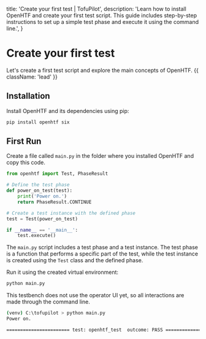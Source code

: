   title: 'Create your first test | TofuPilot',
  description:
    'Learn how to install OpenHTF and create your first test script. This guide includes step-by-step instructions to set up a simple test phase and execute it using the command line.',
}

# Create your first test

Let's create a first test script and explore the main concepts of OpenHTF. {{ className: 'lead' }}

## Installation

Install OpenHTF and its dependencies using pip:

```sh
pip install openhtf six
```

## First Run

Create a file called `main.py` in the folder where you installed OpenHTF and copy this code.

```python {{ title: 'main.py' }}
from openhtf import Test, PhaseResult

# Define the test phase
def power_on_test(test):
    print('Power on.')
    return PhaseResult.CONTINUE

# Create a test instance with the defined phase
test = Test(power_on_test)

if __name__ == '__main__':
    test.execute()
```

The `main.py` script includes a test phase and a test instance. The test phase is a function that performs a specific part of the test, while the test instance is created using the `Test` class and the defined phase.

Run it using the created virtual environment:

```sh
python main.py
```

This testbench does not use the operator UI yet, so all interactions are made through the command line.

```sh
(venv) C:\tofupilot > python main.py
Power on.

======================= test: openhtf_test  outcome: PASS ======================
```
